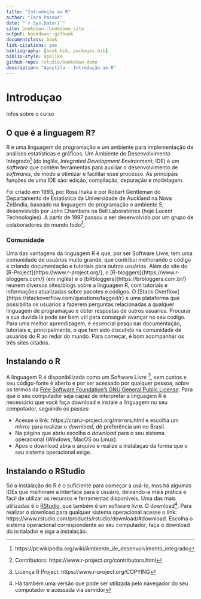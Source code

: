 ```yaml
--- 
title: "Introdução ao R"
author: "Iara Passos"
date: "`r Sys.Date()`"
site: bookdown::bookdown_site
output: bookdown::gitbook
documentclass: book
link-citations: yes
bibliography: [book.bib, packages.bib]
biblio-style: apalike
github-repo: rstudio/bookdown-demo
description: "Apostila - Introdução ao R"
---
```



# Introduçao {#intro}

Infos sobre o curso

## O que é a linguagem R?

R é uma linguagem de programação e um ambiente para implementação de análises estatísticas e gráficos. Um Ambiente de Desenvolvimento Integrado^[https://pt.wikipedia.org/wiki/Ambiente_de_desenvolvimento_integrado] (do inglês, _Integrated Development Environment_, IDE) é um _software_ que contêm ferramentas para auxiliar o desenvolvimento de _softwares_, de modo a otimizar e facilitar esse processo. As principais funções de uma IDE são: edição, compilação, depuração e modelagem. 

Foi criado em 1993, por Ross Ihaka e por Robert Gentleman do Departamento de Estatística da Universidade de Auckland na Nova Zelândia, baseado na linguagem de programação e ambiente S, desenvolvido por John Chambers na Bell Laboratories (hoje Lucent Technologies). A partir de 1997 passou a ser desenvolvido por um grupo de colaboradores do mundo todo^[Contributors: https://www.r-project.org/contributors.html]. 

### Comunidade

Uma das vantagens da linguagem R é que, por ser Software Livre, tem uma comunidade de usuários muito grande, que contribui melhorando o código e criando documentação e tutoriais para outros usuários. Além do site do [R-Project]{https://www.r-project.org/}, o [R-bloggers]{https://www.r-bloggers.com/} (em inglês) e o [bRbloggers]{https://brbloggers.com.br/} reunem diversos sites/blogs sobre a linguagem R, com tutoriais e informações atualizadas sobre pacotes e códigos. O [Stack Overflow]{https://stackoverflow.com/questions/tagged/r} e uma plataforma que possibilita os usuarios a fazerem perguntas relacionadas a qualquer linguagem de programaçao e obter respostas de outros usuarios. Procurar a sua duvida la pode ser bem util para conseguir avançar no seu codigo. Para uma melhor aprendizagem, é essencial pesquisar documentação, tutoriais e, principalmente, o que tem sido discutido na comunidade de usuários do R ao redor do mundo. Para começar, é bom acompanhar os três sites citados.

## Instalando o R 

A linguagem R é disponibilizada como um Software Livre ^[Licença R Project: https://www.r-project.org/COPYING], sem custos e seu código-fonte é aberto e por ser acessado por qualquer pessoa, sobre os termos da [Free Software Foundation’s GNU General Public License](https://www.gnu.org/). Para que o seu computador seja capaz de interpretar a linguagem R é necessário que você faça download e instale a linguagem no seu computador, seguindo os passos: 

* Acesse o link: https://cran.r-project.org/mirrors.html e escolha um _mirror_ para realizar o _download_, dê preferência um no Brasil. 
* Na página que abriu escolha o _download_ para o seu sistema operacional (Windows, MacOS ou Linux). 
* Apos o download abra o arquivo e realize a instalaçao da forma que o seu sistema operacional exige. 

## Instalando o RStudio 

Só a instalação do R é o suficiente para começar a usá-lo, mas há algumas IDEs que melhoram a interface para o usuário, deixando-a mais prática e fácil de utilizar os recursos e ferramentas disponíveis. 
	Uma das mais utilizadas é o [RStudio](https://rstudio.com/), que também é um software livre. O download^[Há também uma versão que pode ser utilizada pelo navegador do seu computador e acessada via servidor]. Para realizar o download para qualquer sistema operacional acesse o link: https://www.rstudio.com/products/rstudio/download/#download. Escolha o sistema operacional correspondente ao seu computador, faça o download do isntalador e siga a instalação.
    
